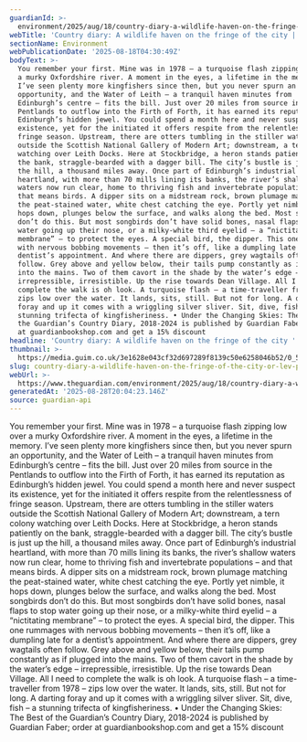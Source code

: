 ```yaml
---
guardianId: >-
  environment/2025/aug/18/country-diary-a-wildlife-haven-on-the-fringe-of-the-city
webTitle: 'Country diary: A wildlife haven on the fringe of the city | Lev Parikian'
sectionName: Environment
webPublicationDate: '2025-08-18T04:30:49Z'
bodyText: >-
  You remember your first. Mine was in 1978 – a turquoise flash zipping low over
  a murky Oxfordshire river. A moment in the eyes, a lifetime in the memory.
  I’ve seen plenty more kingfishers since then, but you never spurn an
  opportunity, and the Water of Leith – a tranquil haven minutes from
  Edinburgh’s centre – fits the bill. Just over 20 miles from source in the
  Pentlands to outflow into the Firth of Forth, it has earned its reputation as
  Edinburgh’s hidden jewel. You could spend a month here and never suspect its
  existence, yet for the initiated it offers respite from the relentlessness of
  fringe season. Upstream, there are otters tumbling in the stiller waters
  outside the Scottish National Gallery of Modern Art; downstream, a tern colony
  watching over Leith Docks. Here at Stockbridge, a heron stands patiently on
  the bank, straggle-bearded with a dagger bill. The city’s bustle is just up
  the hill, a thousand miles away. Once part of Edinburgh’s industrial
  heartland, with more than 70 mills lining its banks, the river’s shallow
  waters now run clear, home to thriving fish and invertebrate populations – and
  that means birds. A dipper sits on a midstream rock, brown plumage matching
  the peat-stained water, white chest catching the eye. Portly yet nimble, it
  hops down, plunges below the surface, and walks along the bed. Most songbirds
  don’t do this. But most songbirds don’t have solid bones, nasal flaps to stop
  water going up their nose, or a milky-white third eyelid – a “nictitating
  membrane” – to protect the eyes. A special bird, the dipper. This one rummages
  with nervous bobbing movements – then it’s off, like a dumpling late for a
  dentist’s appointment. And where there are dippers, grey wagtails often
  follow. Grey above and yellow below, their tails pump constantly as if plugged
  into the mains. Two of them cavort in the shade by the water’s edge –
  irrepressible, irresistible. Up the rise towards Dean Village. All I need to
  complete the walk is oh look. A turquoise flash – a time-traveller from 1978 –
  zips low over the water. It lands, sits, still. But not for long. A darting
  foray and up it comes with a wriggling silver sliver. Sit, dive, fish – a
  stunning trifecta of kingfisheriness. • Under the Changing Skies: The Best of
  the Guardian’s Country Diary, 2018-2024 is published by Guardian Faber; order
  at guardianbookshop.com and get a 15% discount
headline: 'Country diary: A wildlife haven on the fringe of the city '
thumbnail: >-
  https://media.guim.co.uk/3e1628e043cf32d697289f8139c50e6258046b52/0_535_2780_2224/500.jpg
slug: country-diary-a-wildlife-haven-on-the-fringe-of-the-city-or-lev-parikian
webUrl: >-
  https://www.theguardian.com/environment/2025/aug/18/country-diary-a-wildlife-haven-on-the-fringe-of-the-city
generatedAt: '2025-08-28T20:04:23.146Z'
source: guardian-api
---
```

You remember your first. Mine was in 1978 – a turquoise flash zipping low over a murky Oxfordshire river. A moment in the eyes, a lifetime in the memory. I’ve seen plenty more kingfishers since then, but you never spurn an opportunity, and the Water of Leith – a tranquil haven minutes from Edinburgh’s centre – fits the bill. Just over 20 miles from source in the Pentlands to outflow into the Firth of Forth, it has earned its reputation as Edinburgh’s hidden jewel. You could spend a month here and never suspect its existence, yet for the initiated it offers respite from the relentlessness of fringe season. Upstream, there are otters tumbling in the stiller waters outside the Scottish National Gallery of Modern Art; downstream, a tern colony watching over Leith Docks. Here at Stockbridge, a heron stands patiently on the bank, straggle-bearded with a dagger bill. The city’s bustle is just up the hill, a thousand miles away. Once part of Edinburgh’s industrial heartland, with more than 70 mills lining its banks, the river’s shallow waters now run clear, home to thriving fish and invertebrate populations – and that means birds. A dipper sits on a midstream rock, brown plumage matching the peat-stained water, white chest catching the eye. Portly yet nimble, it hops down, plunges below the surface, and walks along the bed. Most songbirds don’t do this. But most songbirds don’t have solid bones, nasal flaps to stop water going up their nose, or a milky-white third eyelid – a “nictitating membrane” – to protect the eyes. A special bird, the dipper. This one rummages with nervous bobbing movements – then it’s off, like a dumpling late for a dentist’s appointment. And where there are dippers, grey wagtails often follow. Grey above and yellow below, their tails pump constantly as if plugged into the mains. Two of them cavort in the shade by the water’s edge – irrepressible, irresistible. Up the rise towards Dean Village. All I need to complete the walk is oh look. A turquoise flash – a time-traveller from 1978 – zips low over the water. It lands, sits, still. But not for long. A darting foray and up it comes with a wriggling silver sliver. Sit, dive, fish – a stunning trifecta of kingfisheriness. • Under the Changing Skies: The Best of the Guardian’s Country Diary, 2018-2024 is published by Guardian Faber; order at guardianbookshop.com and get a 15% discount
